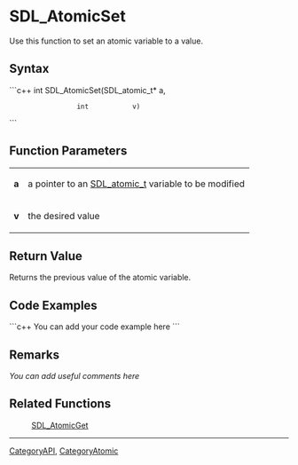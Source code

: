 <!-- pragma section-numbers off -->
<!-- pragma disable-camelcase -->

= SDL_AtomicSet =
Use this function to set an atomic variable to a value.


== Syntax ==
```c++
int SDL_AtomicSet(SDL_atomic_t* a,
                  int           v)
```

== Function Parameters ==
{|
|'''a'''
|a pointer to an [[SDL_atomic_t]] variable to be modified
|-
|'''v'''
|the desired value
|}

== Return Value ==
Returns the previous value of the atomic variable.

== Code Examples ==
```c++
You can add your code example here
```

== Remarks ==
''You can add useful comments here''

== Related Functions ==
:[[SDL_AtomicGet]]

----
[[CategoryAPI]], [[CategoryAtomic]]
